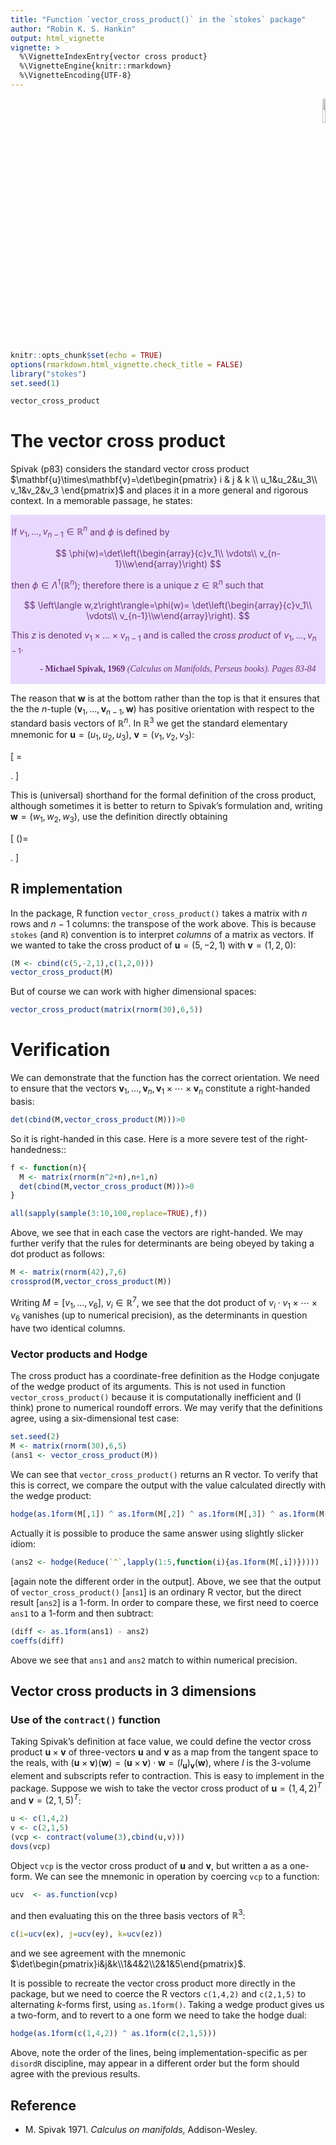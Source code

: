 ```yaml
---
title: "Function `vector_cross_product()` in the `stokes` package"
author: "Robin K. S. Hankin"
output: html_vignette
vignette: >
  %\VignetteIndexEntry{vector cross product}
  %\VignetteEngine{knitr::rmarkdown}
  %\VignetteEncoding{UTF-8}
---
```


<p style="text-align: right;">
![](`r system.file("help/figures/stokes.png", package = "stokes")`){width=10%}
</p>

```r
knitr::opts_chunk$set(echo = TRUE)
options(rmarkdown.html_vignette.check_title = FALSE)
library("stokes")
set.seed(1)
```

```r
vector_cross_product
```

# The vector cross product

Spivak (p83) considers the standard vector cross product
$\mathbf{u}\times\mathbf{v}=\det\begin{pmatrix} i & j & k \\
u_1&u_2&u_3\\ v_1&v_2&v_3 \end{pmatrix}$ and places it in a more
general and rigorous context.  In a memorable passage, he states:

<div class="warning" style='padding:0.1em; background-color:#E9D8FD; color:#69337A'>
<span>
<p>

If $v_1,\ldots,v_{n-1}\in\mathbb{R}^n$ and $\phi$ is defined by

$$
\phi(w)=\det\left(\begin{array}{c}v_1\\ \vdots\\ v_{n-1}\\w\end{array}\right)
$$

then $\phi\in\Lambda^1\left(\mathbb{R}^n\right)$; therefore there is a
unique $z\in\mathbb{R}^n$ such that

$$
\left\langle w,z\right\rangle=\phi(w)=
\det\left(\begin{array}{c}v_1\\ \vdots\\ v_{n-1}\\w\end{array}\right).
$$	

This $z$ is denoted $v_1\times\ldots\times v_{n-1}$ and is called the
*cross product* of $v_1,\ldots,v_{n-1}$.

</p>
<p style='margin-bottom:1em; margin-right:1em; text-align:right; font-family:Georgia'> <b>- Michael Spivak, 1969</b> <i>(Calculus on Manifolds, Perseus books).  Pages 83-84</i>
</p></span>
</div>

The reason that $\mathbf{w}$ is at the bottom rather than the top is
that it ensures that the the $n$-tuple
$(\mathbf{v}_1,\ldots,\mathbf{v}_{n-1},\mathbf{w})$ has positive
orientation with respect to the standard basis vectors of
$\mathbb{R}^n$.  In $\mathbb{R}^3$ we get the standard elementary
mnemonic for $\mathbf{u}=(u_1,u_2,u_3)$, $\mathbf{v}=(v_1,v_2,v_3)$:

\[
\mathbf{u}\times\mathbf{v}=
\mathrm{det}
\begin{pmatrix}
i&j&k\\
u_1&u_2&u_3\\
v_1&v_2&v_3
\end{pmatrix}.
\]

This is (universal) shorthand for the formal definition of the cross
product, although sometimes it is better to return to Spivak's
formulation and, writing $\mathbf{w}=(w_1,w_2,w_3)$, use the
definition directly obtaining

\[
(\mathbf{u}\times\mathbf{v})\cdot\mathbf{w}=
\mathrm{det}
\begin{pmatrix}
w_1&w_2&w_3\\
u_1&u_2&u_3\\
v_1&v_2&v_3
\end{pmatrix}.
\]


## R implementation {-}

In the package, R function `vector_cross_product()` takes a matrix
with $n$ rows and $n-1$ columns: the transpose of the work above.
This is because `stokes` (and `R`) convention is to interpret
_columns_ of a matrix as vectors.  If we wanted to take the cross
product of $\mathbf{u}=(5,-2,1)$ with $\mathbf{v}=(1,2,0)$:

```r
(M <- cbind(c(5,-2,1),c(1,2,0)))
vector_cross_product(M)
```

But of course we can work with higher dimensional spaces:

```r
vector_cross_product(matrix(rnorm(30),6,5))
```

# Verification

We can demonstrate that the function has the correct orientation.  We
need to ensure that the vectors
$\mathbf{v}_1,\ldots,\mathbf{v}_n,\mathbf{v}_1\times\cdots\times\mathbf{v}_n$
constitute a right-handed basis:

```r
det(cbind(M,vector_cross_product(M)))>0
```

So it is right-handed in this case.  Here is a more severe test of the
right-handedness::

```r
f <- function(n){
  M <- matrix(rnorm(n^2+n),n+1,n)
  det(cbind(M,vector_cross_product(M)))>0
}

all(sapply(sample(3:10,100,replace=TRUE),f))
```

Above, we see that in each case the vectors are right-handed.  We may
further verify that the rules for determinants are being obeyed by
taking a dot product as follows:

```r
M <- matrix(rnorm(42),7,6)
crossprod(M,vector_cross_product(M))
```

Writing $M=[v_1,\ldots,v_6]$, $v_i\in\mathbb{R}^7$, we see that the
dot product of $v_i\cdot v_1\times\cdots\times v_6$ vanishes (up to
numerical precision), as the determinants in question have two identical
columns.

### Vector products and Hodge 

The cross product has a coordinate-free definition as the Hodge
conjugate of the wedge product of its arguments.  This is not used in
function `vector_cross_product()` because it is computationally
inefficient and (I think) prone to numerical roundoff errors.  We may
verify that the definitions agree, using a six-dimensional test case:

```r
set.seed(2)
M <- matrix(rnorm(30),6,5)
(ans1 <- vector_cross_product(M))
```

We can see that `vector_cross_product()` returns an R vector.  To
verify that this is correct, we compare the output with the value
calculated directly with the wedge product:

```r
hodge(as.1form(M[,1]) ^ as.1form(M[,2]) ^ as.1form(M[,3]) ^ as.1form(M[,4]) ^ as.1form(M[,5]))
```

Actually it is possible to produce the same answer using slightly
slicker idiom:

```r
(ans2 <- hodge(Reduce(`^`,lapply(1:5,function(i){as.1form(M[,i])}))))
```

[again note the different order in the output].  Above, we see that
the output of `vector_cross_product()` [`ans1`] is an ordinary R
vector, but the direct result [`ans2`] is a 1-form.  In order to
compare these, we first need to coerce `ans1` to a 1-form and then
subtract:

```r
(diff <- as.1form(ans1) - ans2)
coeffs(diff)
```

Above we see that `ans1` and `ans2` match to within numerical
precision.

##  Vector cross products in 3 dimensions

### Use of the `contract()` function

Taking Spivak's definition at face value, we could define the vector
cross product $\mathbf{u}\times\mathbf{v}$ of three-vectors
$\mathbf{u}$ and $\mathbf{v}$ as a map from the tangent space to the
reals, with $\left(\mathbf{u}\times\mathbf{v}\right)(\mathbf{w})=
\left(\mathbf{u}\times\mathbf{v}\right)\cdot\mathbf{w}
=\left(I_\mathbf{u}\right)_\mathbf{v}(\mathbf{w})$, where $I$ is the
3-volume element and subscripts refer to contraction.  This is easy to
implement in the package.  Suppose we wish to take the vector cross
product of $\mathbf{u}=\left(1,4,2\right)^T$ and
$\mathbf{v}=\left(2,1,5\right)^T$:

```r
u <- c(1,4,2)
v <- c(2,1,5)
(vcp <- contract(volume(3),cbind(u,v)))
dovs(vcp)
```

Object `vcp` is the vector cross product of $\mathbf{u}$ and
$\mathbf{v}$, but written a as a one-form.  We can see the mnemonic in
operation by coercing `vcp` to a function:


```r
ucv  <- as.function(vcp)
```

and then evaluating this on the three basis vectors of $\mathbb{R}^3$:

```r
c(i=ucv(ex), j=ucv(ey), k=ucv(ez))
```


and we see agreement with the mnemonic
$\det\begin{pmatrix}i&j&k\\1&4&2\\2&1&5\end{pmatrix}$.

It is possible to recreate the vector cross product more directly in
the package, but we need to coerce the R vectors `c(1,4,2)` and
`c(2,1,5)` to alternating $k$-forms first, using `as.1form()`.  Taking
a wedge product gives us a two-form, and to revert to a one form we
need to take the hodge dual:

```r
hodge(as.1form(c(1,4,2)) ^ as.1form(c(2,1,5)))
```

Above, note the order of the lines, being implementation-specific as
per `disordR` discipline, may appear in a different order but the form
should agree with the previous results.


## Reference

*  M. Spivak 1971. _Calculus on manifolds_, Addison-Wesley.


